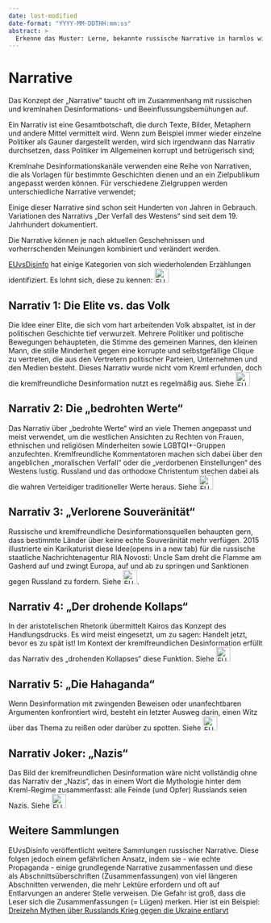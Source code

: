 ```yaml
---
date: last-modified
date-format: "YYYY-MM-DDTHH:mm:ss"
abstract: > 
  Erkenne das Muster: Lerne, bekannte russische Narrative in harmlos wirkenden Propagandatexten zu erkennen
---
```


# Narrative {.unnumbered #sec-intro-narratives}

Das Konzept der „Narrative“ taucht oft im Zusammenhang mit russischen und kremlnahen Desinformations- und Beeinflussungsbemühungen auf.

Ein Narrativ ist eine Gesamtbotschaft, die durch Texte, Bilder, Metaphern und andere Mittel vermittelt wird. Wenn zum Beispiel immer wieder einzelne Politiker als Gauner dargestellt werden, wird sich irgendwann das Narrativ durchsetzen, dass Politiker im Allgemeinen korrupt und betrügerisch sind;

Kremlnahe Desinformationskanäle verwenden eine Reihe von Narrativen, die als Vorlagen für bestimmte Geschichten dienen und an ein Zielpublikum angepasst werden können. Für verschiedene Zielgruppen werden unterschiedliche Narrative verwendet;

Einige dieser Narrative sind schon seit Hunderten von Jahren in Gebrauch. Variationen des Narrativs „Der Verfall des Westens“ sind seit dem 19. Jahrhundert dokumentiert.

Die Narrative können je nach aktuellen Geschehnissen und vorherrschenden Meinungen kombiniert und verändert werden.

[EUvsDisinfo](https://euvsdisinfo.eu/de/) hat einige Kategorien von sich wiederholenden Erzählungen identifiziert. Es lohnt sich, diese zu kennen: [![EUvsDisinfo: Die 5 häufigsten Narrative der kremlfreundlichen Desinformation](../all_common_img/EUvsDisinfo_400x240.jpg){height=2em}](https://euvsdisinfo.eu/de/die-5-haeufigsten-narrative-der-kremlfreundlichen-desinformation/) 


## Narrativ 1: Die Elite vs. das Volk

Die Idee einer Elite, die sich vom hart arbeitenden Volk abspaltet, ist in der politischen Geschichte tief verwurzelt. Mehrere Politiker und politische Bewegungen behaupteten, die Stimme des gemeinen Mannes, den kleinen Mann, die stille Minderheit gegen eine korrupte und selbstgefällige Clique zu vertreten, die aus den Vertretern politischer Parteien, Unternehmen und den Medien besteht. Dieses Narrativ wurde nicht vom Kreml erfunden, doch die kremlfreundliche Desinformation nutzt es regelmäßig aus. Siehe [![EUvsDisinfo: Teil 1: Die Elite vs. das Volk](../all_common_img/EUvsDisinfo_400x240.jpg){height=2em}](https://euvsdisinfo.eu/de/zentrale-narrative-der-kremlfreundlichen-desinformation-teil-1-die-elite-vs-das-volk/)

## Narrativ 2: Die „bedrohten Werte“

Das Narrativ über „bedrohte Werte“ wird an viele Themen angepasst und meist verwendet, um die westlichen Ansichten zu Rechten von Frauen, ethnischen und religiösen Minderheiten sowie LGBTQI+-Gruppen anzufechten. Kremlfreundliche Kommentatoren machen sich dabei über den angeblichen „moralischen Verfall“ oder die „verdorbenen Einstellungen“ des Westens lustig. Russland und das orthodoxe Christentum stechen dabei als die wahren Verteidiger traditioneller Werte heraus. Siehe [![EUvsDisinfo: Teil 2: Die „bedrohten Werte“](../all_common_img/EUvsDisinfo_400x240.jpg){height=2em}](https://euvsdisinfo.eu/de/zentrale-narrative-kremlfreundlicher-desinformation-teil-2-die-bedrohten-werte/)

## Narrativ 3: „Verlorene Souveränität“

Russische und kremlfreundliche Desinformationsquellen behaupten gern, dass bestimmte Länder über keine echte Souveränität mehr verfügen. 2015 illustrierte ein Karikaturist diese Idee(opens in a new tab) für die russische staatliche Nachrichtenagentur RIA Novosti: Uncle Sam dreht die Flamme am Gasherd auf und zwingt Europa, auf und ab zu springen und Sanktionen gegen Russland zu fordern. Siehe [![EUvsDisinfo: Teil 3: „Verlorene Souveränität“](../all_common_img/EUvsDisinfo_400x240.jpg){height=2em}](https://euvsdisinfo.eu/de/zentrale-narrative-der-kremlfreundlichen-desinformation-teil-3-verlorene-souveraenitaet/). 



## Narrativ 4: „Der drohende Kollaps“

In der aristotelischen Rhetorik übermittelt Kairos das Konzept des Handlungsdrucks. Es wird meist eingesetzt, um zu sagen: Handelt jetzt, bevor es zu spät ist! Im Kontext der kremlfreundlichen Desinformation erfüllt das Narrativ des „drohenden Kollapses“ diese Funktion. Siehe [![EUvsDisinfo: Teil 4: „Der drohende Kollaps“](../all_common_img/EUvsDisinfo_400x240.jpg){height=2em}](https://euvsdisinfo.eu/de/zentrale-narrative-kremlfreundlicher-desinformation-teil-4-der-drohende-kollaps/)

## Narrativ 5: „Die Hahaganda“

Wenn Desinformation mit zwingenden Beweisen oder unanfechtbaren Argumenten konfrontiert wird, besteht ein letzter Ausweg darin, einen Witz über das Thema zu reißen oder darüber zu spotten. Siehe [![EUvsDisinfo: Teil 5: „Die Hahaganda“](../all_common_img/EUvsDisinfo_400x240.jpg){height=2em}](https://euvsdisinfo.eu/de/zentrale-narrative-der-kremlfreundlichen-desinformation-teil-5-die-hahaganda/)


## Narrativ Joker: „Nazis“

Das Bild der kremlfreundlichen Desinformation wäre nicht vollständig ohne das Narrativ der „Nazis“, das in einem Wort die Mythologie hinter dem Kreml-Regime zusammenfasst: alle Feinde (und Opfer) Russlands seien Nazis. Siehe [![EUvsDisinfo: Zentrale Narrative Kremlfreundlicher Desinformation: „Nazis“](../all_common_img/EUvsDisinfo_400x240.jpg){height=2em}](https://euvsdisinfo.eu/de/zentrale-narrative-kremlfreundlicher-desinformation-nazis/)


## Weitere Sammlungen

EUvsDisinfo veröffentlicht weitere Sammlungen russischer Narrative. Diese folgen jedoch einem gefährlichen Ansatz, indem sie - wie echte Propaganda - einige grundlegende Narrative zusammenfassen und diese als Abschnittsüberschriften (Zusammenfassungen) von viel längeren Abschnitten verwenden, die mehr Lektüre erfordern und oft auf Entlarvungen an anderer Stelle verweisen. Die Gefahr ist groß, dass die Leser sich die Zusammenfassungen (= Lügen) merken. Hier ist ein Beispiel: [Dreizehn Mythen über Russlands Krieg gegen die Ukraine entlarvt](https://euvsdisinfo.eu/de/dreizehn-mythen-ueber-russlands-krieg-gegen-die-ukraine-entlarvt/)
